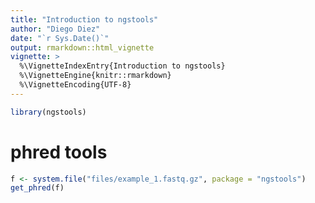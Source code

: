 ```yaml
---
title: "Introduction to ngstools"
author: "Diego Diez"
date: "`r Sys.Date()`"
output: rmarkdown::html_vignette
vignette: >
  %\VignetteIndexEntry{Introduction to ngstools}
  %\VignetteEngine{knitr::rmarkdown}
  %\VignetteEncoding{UTF-8}
---
```


```r
library(ngstools)
```


# phred tools

```r
f <- system.file("files/example_1.fastq.gz", package = "ngstools")
get_phred(f)
```


